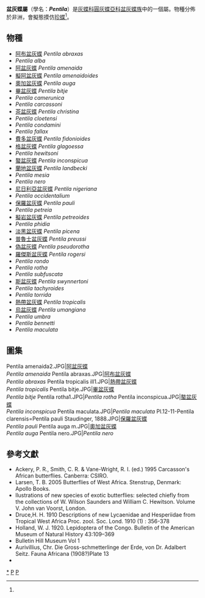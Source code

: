{{NoteTA|G1=Butterfly}}
{{Automatic Taxobox
| taxon = Pentila
| authority = Westwood, [1851]
| image = Pentila tropicalis tropicalis Spotted pentila.jpg
| image_caption = [[熱帶盆灰蝶|熱帶盆灰蝶]]指名亞種<br />''Pentila tropicalis tropicalis''
| type_species = [[熱帶盆灰蝶|熱帶盆灰蝶]]<br />''Tingra tropicalis''
| type_species_authority = Boisduval, 1847
| subdivision_ranks = 物種
| subdivision =
共40種等<ref name=tol>Brower, Andrew V. Z. 2007. Pentila Westwood 1851. Version 05 November 2007 (under construction). http://tolweb.org/Pentila/106845/2007.11.05 {{Wayback|url=http://tolweb.org/Pentila/106845/2007.11.05 |date=20200804174756 }} in The Tree of Life Web Project, http://tolweb.org/ {{Wayback|url=http://tolweb.org/ |date=20110515100516 }}</ref>，詳閱正文。
| synonyms = 
* ''Tingra'' <small> Boisduval, 1847 </small>
}}

'''盆灰蝶屬'''（學名：'''''Pentila'''''）是[[灰蝶科|灰蝶科]][[圓灰蝶亞科|圓灰蝶亞科]][[盆灰蝶族|盆灰蝶族]]中的一個屬。物種分佈於非洲，會擬態摸仿[[珍蝶|珍蝶]]<ref name=tol/>。

== 物種 ==
* [[阿布盆灰蝶|阿布盆灰蝶]] ''Pentila abraxas''
* ''Pentila alba''
* [[阿盆灰蝶|阿盆灰蝶]] ''Pentila amenaida''
* [[擬阿盆灰蝶|擬阿盆灰蝶]] ''Pentila amenaidoides''
* [[奧加盆灰蝶|奧加盆灰蝶]] ''Pentila auga''
* [[畢盆灰蝶|畢盆灰蝶]] ''Pentila bitje''
* ''Pentila camerunica''
* ''Pentila carcassoni''
* [[茶盆灰蝶|茶盆灰蝶]] ''Pentila christina''
* ''Pentila cloetensi''
* ''Pentila condamini''
* ''Pentila fallax''
* [[費多盆灰蝶|費多盆灰蝶]] ''Pentila fidonioides''
* [[格盆灰蝶|格盆灰蝶]] ''Pentila glagoessa''
* ''Pentila hewitsoni''
* [[螯盆灰蝶|螯盆灰蝶]] ''Pentila inconspicua''
* [[蘭地盆灰蝶|蘭地盆灰蝶]] ''Pentila landbecki''
* ''Pentila mesia''
* ''Pentila nero''
* [[尼日利亞盆灰蝶|尼日利亞盆灰蝶]] ''Pentila nigeriana''
* ''Pentila occidentalium''
* [[保羅盆灰蝶|保羅盆灰蝶]] ''Pentila pauli''
* ''Pentila petreia''
* [[擬岩盆灰蝶|擬岩盆灰蝶]] ''Pentila petreoides''
* ''Pentila phidia''
* [[淡黑盆灰蝶|淡黑盆灰蝶]] ''Pentila picena''
* [[普魯士盆灰蝶|普魯士盆灰蝶]] ''Pentila preussi''
* [[偽盆灰蝶|偽盆灰蝶]] ''Pentila pseudorotha''
* [[羅傑斯盆灰蝶|羅傑斯盆灰蝶]] ''Pentila rogersi''
* ''Pentila rondo''
* ''Pentila rotha''
* ''Pentila subfuscata''
* [[斯盆灰蝶|斯盆灰蝶]] ''Pentila swynnertoni''
* ''Pentila tachyroides''
* ''Pentila torrida''
* [[熱帶盆灰蝶|熱帶盆灰蝶]] ''Pentila tropicalis''
* [[烏盆灰蝶|烏盆灰蝶]] ''Pentila umangiana''
* ''Pentila umbra''
* ''Pentila bennetti''
* ''Pentila maculata''

== 圖集 ==
<gallery>
Pentila amenaida2.JPG|[[阿盆灰蝶|阿盆灰蝶]]<br />''Pentila amenaida''
Pentila abraxas.JPG|[[阿布盆灰蝶|阿布盆灰蝶]]<br />''Pentila abraxas''
Pentila tropicalis ill1.JPG|[[熱帶盆灰蝶|熱帶盆灰蝶]]<br />''Pentila tropicalis''
Pentila bitje.JPG|[[畢盆灰蝶|畢盆灰蝶]]<br />''Pentila bitje''
Pentila rotha1.JPG|''Pentila rotha''
Pentila inconspicua.JPG|[[螯盆灰蝶|螯盆灰蝶]]<br />''Pentila inconspicua''
Pentila maculata.JPG|''Pentila maculata''
Pl.12-11-Pentila clarensis=Pentila pauli Staudinger, 1888.JPG|[[保羅盆灰蝶|保羅盆灰蝶]]<br />''Pentila pauli''
Pentila auga m.JPG|[[奧加盆灰蝶|奧加盆灰蝶]]<br />''Pentila auga''
Pentila nero.JPG|''Pentila nero''
</gallery>

== 參考文獻 ==
{{reflist}}
* Ackery, P. R., Smith, C. R. & Vane-Wright, R. I. (ed.) 1995 Carcasson's African butterflies. Canberra: CSIRO.
* Larsen, T. B. 2005 Butterflies of West Africa. Stenstrup, Denmark: Apollo Books.
* llustrations of new species of exotic butterflies: selected chiefly from the collections of W. Wilson Saunders and William C. Hewitson. Volume V. John van Voorst, London.
* Druce,H. H. 1910 Descriptions of new Lycaenidae and Hesperiidae from Tropical West Africa Proc. zool. Soc. Lond. 1910 (1) : 356-378
* Holland, W. J. 1920. Lepidoptera of the Congo. Bulletin of the American Museum of Natural History 43:109–369
* Bulletin Hill Museum Vol 1
* Aurivillius, Chr. Die Gross-schmetterlinge der Erde, von Dr. Adalbert Seitz. Fauna Africana (1908?)Plate 13
* {{Cite book | author = 寿建新 周尧 李宇飞 | title = 世界蝴蝶分類名錄 | location = 中國 | publisher = 陝西科學技術出版社 | date = 2006-04-01 | ISBN = 9787536936768 | language= zh-hans }}

{{Commons category| Pentila}}

{{圓灰蝶亞科}}
{{Taxonbar}}
[[Category:盆灰蝶屬|*]]
[[Category:盆灰蝶族|P]]
[[Category:_1851年描述的分类群|P]]